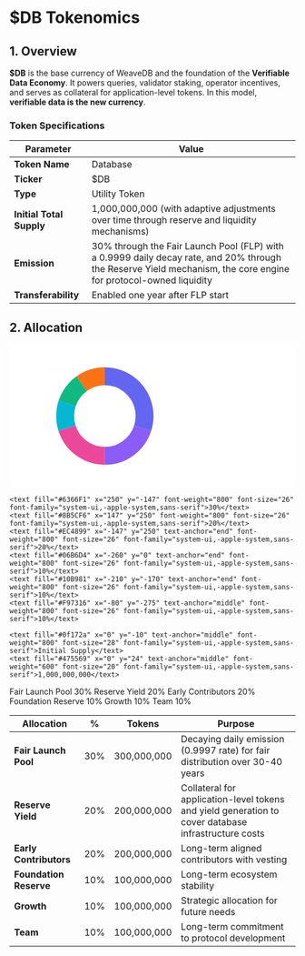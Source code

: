# $DB Tokenomics

## 1. Overview

**$DB** is the base currency of WeaveDB and the foundation of the **Verifiable Data Economy**. It powers queries, validator staking, operator incentives, and serves as collateral for application-level tokens. In this model, **verifiable data is the new currency**.

### Token Specifications

| Parameter | Value |
|---|---|
| **Token Name** | Database |
| **Ticker** | $DB |
| **Type** | Utility Token |
| **Initial Total Supply** | 1,000,000,000 (with adaptive adjustments over time through reserve and liquidity mechanisms) |
| **Emission** | 30% through the Fair Launch Pool (FLP) with a 0.9999 daily decay rate, and 20% through the Reserve Yield mechanism, the core engine for protocol-owned liquidity |
| **Transferability** | Enabled one year after FLP start |

## 2. Allocation

<svg xmlns="http://www.w3.org/2000/svg" viewBox="0 0 1440 720" width="100%" height="400">
  <rect fill="#ffffff" x="0" y="0" width="1440" height="720" rx="24"/>

  <g transform="translate(480,360)">
    <circle r="200" fill="none" stroke="#f1f5f9" stroke-width="90"/>
    <g transform="rotate(-90)">
      <circle r="200" fill="none" stroke="#6366F1" stroke-width="90" pathLength="100" stroke-dasharray="30 70" stroke-dashoffset="0"/>
      <circle r="200" fill="none" stroke="#8B5CF6" stroke-width="90" pathLength="100" stroke-dasharray="20 80" stroke-dashoffset="-30"/>
      <circle r="200" fill="none" stroke="#EC4899" stroke-width="90" pathLength="100" stroke-dasharray="20 80" stroke-dashoffset="-50"/>
      <circle r="200" fill="none" stroke="#06B6D4" stroke-width="90" pathLength="100" stroke-dasharray="10 90" stroke-dashoffset="-70"/>
      <circle r="200" fill="none" stroke="#10B981" stroke-width="90" pathLength="100" stroke-dasharray="10 90" stroke-dashoffset="-80"/>
      <circle r="200" fill="none" stroke="#F97316" stroke-width="90" pathLength="100" stroke-dasharray="10 90" stroke-dashoffset="-90"/>
    </g>

    <text fill="#6366F1" x="250" y="-147" font-weight="800" font-size="26" font-family="system-ui,-apple-system,sans-serif">30%</text>
    <text fill="#8B5CF6" x="147" y="250" font-weight="800" font-size="26" font-family="system-ui,-apple-system,sans-serif">20%</text>
    <text fill="#EC4899" x="-147" y="250" text-anchor="end" font-weight="800" font-size="26" font-family="system-ui,-apple-system,sans-serif">20%</text>
    <text fill="#06B6D4" x="-260" y="0" text-anchor="end" font-weight="800" font-size="26" font-family="system-ui,-apple-system,sans-serif">10%</text>
    <text fill="#10B981" x="-210" y="-170" text-anchor="end" font-weight="800" font-size="26" font-family="system-ui,-apple-system,sans-serif">10%</text>
    <text fill="#F97316" x="-80" y="-275" text-anchor="middle" font-weight="800" font-size="26" font-family="system-ui,-apple-system,sans-serif">10%</text>

    <text fill="#0f172a" x="0" y="-10" text-anchor="middle" font-weight="800" font-size="28" font-family="system-ui,-apple-system,sans-serif">Initial Supply</text>
    <text fill="#475569" x="0" y="24" text-anchor="middle" font-weight="600" font-size="20" font-family="system-ui,-apple-system,sans-serif">1,000,000,000</text>
  </g>

  <g transform="translate(900,200)">
    <g transform="translate(0,0)">
      <rect x="0" y="-14" width="20" height="20" fill="#6366F1" rx="3"/>
      <text fill="#0f172a" x="36" y="0" font-weight="600" font-size="22" font-family="system-ui,-apple-system,sans-serif">Fair Launch Pool</text>
      <text fill="#0f172a" x="340" y="0" text-anchor="end" font-weight="800" font-size="22" font-family="system-ui,-apple-system,sans-serif">30%</text>
    </g>
    <g transform="translate(0,50)">
      <rect x="0" y="-14" width="20" height="20" fill="#8B5CF6" rx="3"/>
      <text fill="#0f172a" x="36" y="0" font-weight="600" font-size="22" font-family="system-ui,-apple-system,sans-serif">Reserve Yield</text>
      <text fill="#0f172a" x="340" y="0" text-anchor="end" font-weight="800" font-size="22" font-family="system-ui,-apple-system,sans-serif">20%</text>
    </g>
    <g transform="translate(0,100)">
      <rect x="0" y="-14" width="20" height="20" fill="#EC4899" rx="3"/>
      <text fill="#0f172a" x="36" y="0" font-weight="600" font-size="22" font-family="system-ui,-apple-system,sans-serif">Early Contributors</text>
      <text fill="#0f172a" x="340" y="0" text-anchor="end" font-weight="800" font-size="22" font-family="system-ui,-apple-system,sans-serif">20%</text>
    </g>
    <g transform="translate(0,150)">
      <rect x="0" y="-14" width="20" height="20" fill="#06B6D4" rx="3"/>
      <text fill="#0f172a" x="36" y="0" font-weight="600" font-size="22" font-family="system-ui,-apple-system,sans-serif">Foundation Reserve</text>
      <text fill="#0f172a" x="340" y="0" text-anchor="end" font-weight="800" font-size="22" font-family="system-ui,-apple-system,sans-serif">10%</text>
    </g>
    <g transform="translate(0,200)">
      <rect x="0" y="-14" width="20" height="20" fill="#10B981" rx="3"/>
      <text fill="#0f172a" x="36" y="0" font-weight="600" font-size="22" font-family="system-ui,-apple-system,sans-serif">Growth</text>
      <text fill="#0f172a" x="340" y="0" text-anchor="end" font-weight="800" font-size="22" font-family="system-ui,-apple-system,sans-serif">10%</text>
    </g>
    <g transform="translate(0,250)">
      <rect x="0" y="-14" width="20" height="20" fill="#F97316" rx="3"/>
      <text fill="#0f172a" x="36" y="0" font-weight="600" font-size="22" font-family="system-ui,-apple-system,sans-serif">Team</text>
      <text fill="#0f172a" x="340" y="0" text-anchor="end" font-weight="800" font-size="22" font-family="system-ui,-apple-system,sans-serif">10%</text>
    </g>
  </g>
</svg>

| Allocation | % | Tokens | Purpose |
|---|---|---|---|
| **Fair Launch Pool** | 30% | 300,000,000 | Decaying daily emission (0.9997 rate) for fair distribution over 30-40 years |
| **Reserve Yield** | 20% | 200,000,000 | Collateral for application-level tokens and yield generation to cover database infrastructure costs |
| **Early Contributors** | 20% | 200,000,000 | Long-term aligned contributors with vesting |
| **Foundation Reserve** | 10% | 100,000,000 | Long-term ecosystem stability |
| **Growth** | 10% | 100,000,000 | Strategic allocation for future needs |
| **Team** | 10% | 100,000,000 | Long-term commitment to protocol development |